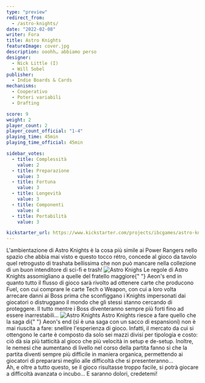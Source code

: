 ```yaml
---
type: "preview"
redirect_from:
  - /astro-knights/
date: "2022-02-08"
writer: Fora
title: Astro Knights
featureImage: cover.jpg
description: ooohh… abbiamo perso
designer:
  - Nick Little (I)
  - Will Sobel
publisher:
  - Indie Boards & Cards
mechanisms:
  - Cooperativo
  - Poteri variabili
  - Drafting

score: 9
weight: 2
player_count: 2
player_count_official: "1-4"
playing_time: 45min
playing_time_official: 45min

sidebar_votes:
  - title: Complessità
    value: 2
  - title: Preparazione
    value: 3
  - title: Fortuna
    value: 3
  - title: Longevità
    value: 3
  - title: Componenti
    value: 4
  - title: Portabilità
    value: 3

kickstarter_url: https://www.kickstarter.com/projects/ibcgames/astro-knights
---
```


<Setting>
  L'ambientazione di Astro Knights è la cosa più simile ai Power Rangers nello
  spazio che abbia mai visto e questo tocco rétro, concede al gioco da tavolo
  quel retrogusto di trashata bellissima che non può mancare nella collezione di
  un buon intenditore di sci-fi e trash!
</Setting>

<img src="./game1.jpg" alt="Astro Knighs" />

<Rules>
  Le regole di Astro Knights assomigliano a quelle del fratello maggiore{" "}
  <Link to="/reviews/aeon-s-end/">Aeon's end</Link> in quanto tutto il flusso di
  gioco sarà rivolto ad ottenere carte che producono Fuel, con cui comprare le
  carte Tech o Weapon, con cui a loro volta arrecare danni ai Boss prima che
  sconfiggano i Knights impersonati dai giocatori o distruggano il mondo che gli
  stessi stanno cercando di proteggere. Il tutto mentre i Boss diventeranno
  sempre più forti fino ad essere inarrestabili…
</Rules>

<img src="./game2.jpg" alt="Astro Knights " />

<Feedback>
  Astro Knights riesce a fare quello che la saga di{" "}
  <Link to="/reviews/aeon-s-end/">Aeon's end</Link> (sì è una saga con un sacco
  di espansioni) non è mai riuscita a fare: snellire l'esperienza di gioco.
  Infatti, il mercato da cui si ottengono le carte è composto da solo sei mazzi
  divisi per tipologia e costo: ciò dà sia più tatticità al gioco che più
  velocità in setup e de-setup. Inoltre, le nemesi che aumentano di livello nel
  corso della partita fanno sì che la partita diventi sempre più difficile in
  maniera organica, permettendo ai giocatori di prepararsi meglio alle
  difficoltà che si presenteranno…
  <br />
  Ah, e oltre a tutto questo, se il gioco risultasse troppo facile, si potrà
  giocare a difficoltà avanzata o incubo… E saranno dolori, credetemi!
</Feedback>

<Instagram id="CZtlH1tjC94" />
